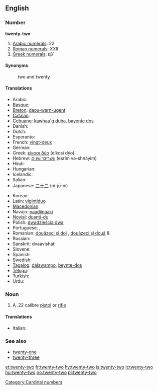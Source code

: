 ==English==

===Number===
'''twenty-two'''

# [[w:Arabic numerals|Arabic numerals]]: 22
# [[w:Roman numerals|Roman numerals]]: XXII
# [[w:Greek numerals|Greek numerals]]: κβ΄

====Synonyms====
: two and twenty

====Translations====
{{trans-top|twenty-two}}
* Arabic: {{Arab|[[اثنين وعشرين]]}} {{unicode|(’iθnēn wi-ʕišrīn)}}
* [[Basque]]: {{t|eu|hogeita bi|xs=Basque}}
* [[Breton]]: [[daou-warn-ugent]]
* [[Catalan]]: {{t+|ca|vint-i-dos}}
* [[Cebuano]]: [[kawhaa`g duha]], [[bayente dos]]
* Danish: {{t-|da|toogtyve}}
* Dutch: {{t-|nl|tweeëntwintig}}
* Esperanto: {{t-|eo|dudek du|xs=Esperanto}}
* French: [[vingt-deux]] {{m}}
* German: {{t+|de|zweiundzwanzig}}
* Greek: [[είκοσι δύο]] (eíkosi dýo)
* Hebrew: [[עשרים־ושנים]] (esrím və-shnáyim)
* Hindi: {{t+|hi|बाईस|tr=baaees|xs=Hindi}}
* Hungarian: {{t+|hu|huszonkettő}}
* Icelandic: {{t+|is|tuttugu og tveir}}
* Italian: {{t+|it|ventidue}}
* Japanese: [[二十二]] (ni-jū-ni)
{{trans-mid}}
* Korean: {{t|ko|스물 둘|tr=seumul dul}}
* Latin: [[vigintiduo]]
* [[Macedonian]]: {{t|mk|дваесет и два|tr=dváeset i dva}}
* Navajo: [[naadįįnaaki]]
* [[Novial]]: [[duanti-du]]
* Polish: [[dwadzieścia dwa]]
* Portuguese: {{t|pt|vinte e dois|m}}, {{t|pt|vinte e duas|f}}
* Romanian: [[douăzeci şi doi]] {{m}}, [[douăzeci şi două]] {{f}} & {{n}}
* Russian: {{t-|ru|двадцать два|tr=dvádtsat’ dva}}
* Sanskrit: dvaavi{{m}}shati
* Slovene: {{t|sl|dvaindvajset}}
* Spanish: {{t+|es|veintidós}}
* Swedish: {{t+|sv|tjugotvå}}
* [[Tagalog]]: [[dalawampo]], [[beynte-dos]]
* [[Telugu]]: {{t|te|ఇవరై రెండు|tr=iravai renDu}}
* Turkish: {{t-|tr|yirmi iki}}
* Urdu: {{t-|ur|بائیس|tr=baaees|xs=Urdu}}
{{trans-bottom}}

===Noun===
{{en-noun|sg=[[twenty]]-[[two]]}}

# A .22 calibre [[pistol]] or [[rifle]]

====Translations====
{{trans-top|.22 calibre pistol or rifle}}
* Italian: {{t+|it|ventidue|m}}
{{trans-mid}}
{{trans-bottom}}

===See also===
* [[twenty-one]]
* [[twenty-three]]

[[Category:Cardinal numbers]]

[[et:twenty-two]]
[[fr:twenty-two]]
[[hy:twenty-two]]
[[is:twenty-two]]
[[it:twenty-two]]
[[hu:twenty-two]]
[[no:twenty-two]]
[[pl:twenty-two]]